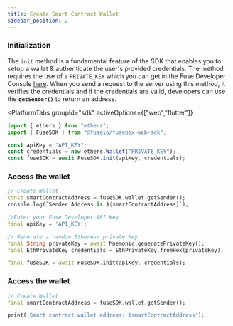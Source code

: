 ```yaml
---
title: Create Smart Contract Wallet
sidebar_position: 2
---
```



### Initialization

The `init` method is a fundamental feature of the SDK that enables you to setup a wallet & authenticate the user's provided credentials. The method requires the use of a `PRIVATE_KEY` which you can get in the Fuse Developer Console [here](https://console.fuse.io/build). When you send a request to the server using this method, it verifies the credentials and if the credentials are valid, developers can use the **`getSender()`** to return an address.

<PlatformTabs
	groupId="sdk"
	activeOptions={["web","flutter"]}
>
<PlatformTabItem value="web">

```typescript
import { ethers } from "ethers";
import { FuseSDK } from "@fuseio/fusebox-web-sdk";

const apiKey = "API_KEY";
const credentials = new ethers.Wallet("PRIVATE_KEY");
const fuseSDK = await FuseSDK.init(apiKey, credentials);
```

### **Access the wallet**

```dart
// Create Wallet
const smartContractAddress = fuseSDK.wallet.getSender();
console.log(`Sender Address is ${smartContractAddress}`);
```

</PlatformTabItem>

<PlatformTabItem value="flutter">

```dart
//Enter your Fuse Developer API Key
final apiKey = 'API_KEY';

// Generate a random Ethereum private key
final String privateKey = await Mnemonic.generatePrivateKey();
final EthPrivateKey credentials = EthPrivateKey.fromHex(privateKey);

final fuseSDK = await FuseSDK.init(apiKey, credentials);
```

### **Access the wallet**

```dart
// Create Wallet
final smartContractAddress = fuseSDK.wallet.getSender();

print('Smart contract wallet address: $smartContractAddress');
```

</PlatformTabItem>
</PlatformTabs>
